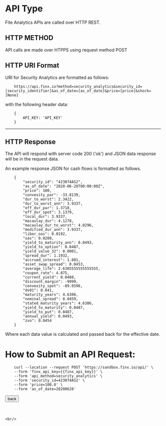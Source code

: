 
<BG />

<div style={{maxWidth: '650px', margin: '0px auto'}}>
<Title>Security Cash Flow API - How it Works</Title>

# API Type

Fite Analytics APIs are called over HTTP REST.

## HTTP METHOD

API calls are made over HTPPS using request method POST

## HTTP URI Format

URI for Security Analytics are formatted as follows:

```
    https://api.finx.io?method=security_analytics&security_id=[security_identifier]&as_of_date=[as_of_date]&price=[price]&shock=[None]
```

with the following header data:

```
    {
        API_KEY: 'API_KEY'
    }
```

___

## HTTP Response

The API will respond with server code 200 ('ok') and JSON data response will be in the request data.

An example response JSON for cash flows is formatted as follows.

```
    {
        "security_id": "423074AS2",
        "as_of_date": "2020-06-28T00:00:00Z",
        "price": 100,
        "convexity_par": -33.8139,
        "dur_to_worst": 2.3422,
        "dur_to_worst_ann": 3.9337,
        "eff_dur_par": 1.3718,
        "eff_dur_spot": 3.1379,
        "local_dur": 3.9337,
        "macaulay_dur": 4.1278,
        "macaulay_dur_to_worst": 4.0296,
        "modified_dur_ann": 3.9337,
        "libor_oas": 0.0192,
        "oas": 0.0208,
        "yield_to_maturity_ann": 0.0493,
        "yield_to_option": 0.0487,
        "yield_value_32": 0.0001,
        "spread_dur": 1.1932,
        "accrued_interest": 1.801,
        "asset_swap_spread": 0.0453,
        "average_life": 2.6305555555555555,
        "coupon_rate": 4.875,
        "current_yield": 0.0488,
        "discount_margin": -9999,
        "convexity_spot": -89.8596,
        "dv01": 0.041,
        "maturity_years": 4.6306,
        "nominal_spread": 0.0459,
        "stated_maturity_years": 4.6306,
        "yield_to_maturity": 0.0487,
        "yield_to_put": 0.0487,
        "annual_yield": 0.0493,
        "zvo": 0.0454
    }
```

Where each data value is calculated and passed back for the effective date.

# How to Submit an API Request:

```
    curl --location --request POST 'https://sandbox.finx.io/api/' \
    --form 'finx_api_key={{finx_api_key}}' \
    --form 'api_method=security_analytics' \
    --form 'security_id=423074AS2' \
    --form 'price=100.0' \
    --form 'as_of_date=20200628'
```

<div>
    <Button  href="/how-it-works">
    back
    </Button>
</div>
<br/>
<br/>

    <br/>

</div>

